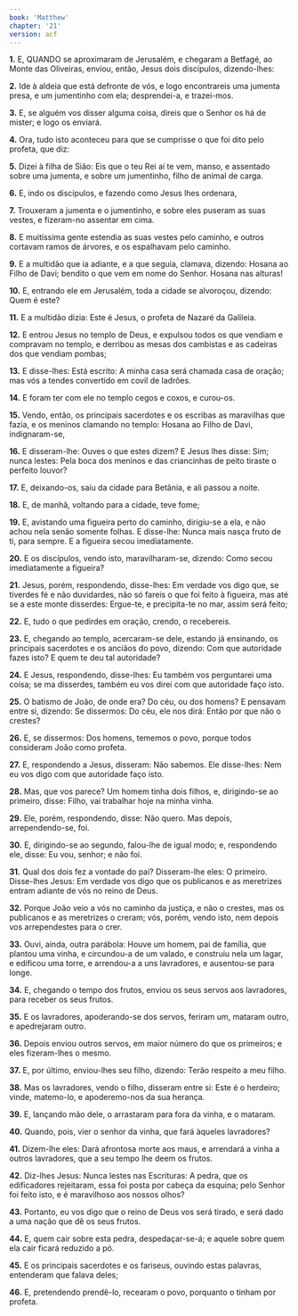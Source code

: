 ```yaml
---
book: 'Matthew'
chapter: '21'
version: acf
---
```


**1.** E, QUANDO se aproximaram de Jerusalém, e chegaram a Betfagé, ao Monte das Oliveiras, enviou, então, Jesus dois discípulos, dizendo-lhes:

**2.** Ide à aldeia que está defronte de vós, e logo encontrareis uma jumenta presa, e um jumentinho com ela; desprendei-a, e trazei-mos.

**3.** E, se alguém vos disser alguma coisa, direis que o Senhor os há de mister; e logo os enviará.

**4.** Ora, tudo isto aconteceu para que se cumprisse o que foi dito pelo profeta, que diz:

**5.** Dizei à filha de Sião: Eis que o teu Rei aí te vem, manso, e assentado sobre uma jumenta, e sobre um jumentinho, filho de animal de carga.

**6.** E, indo os discípulos, e fazendo como Jesus lhes ordenara,

**7.** Trouxeram a jumenta e o jumentinho, e sobre eles puseram as suas vestes, e fizeram-no assentar em cima.

**8.** E muitíssima gente estendia as suas vestes pelo caminho, e outros cortavam ramos de árvores, e os espalhavam pelo caminho.

**9.** E a multidão que ia adiante, e a que seguia, clamava, dizendo: Hosana ao Filho de Davi; bendito o que vem em nome do Senhor. Hosana nas alturas!

**10.** E, entrando ele em Jerusalém, toda a cidade se alvoroçou, dizendo: Quem é este?

**11.** E a multidão dizia: Este é Jesus, o profeta de Nazaré da Galileia.

**12.** E entrou Jesus no templo de Deus, e expulsou todos os que vendiam e compravam no templo, e derribou as mesas dos cambistas e as cadeiras dos que vendiam pombas;

**13.** E disse-lhes: Está escrito: A minha casa será chamada casa de oração; mas vós a tendes convertido em covil de ladrões.

**14.** E foram ter com ele no templo cegos e coxos, e curou-os.

**15.** Vendo, então, os principais sacerdotes e os escribas as maravilhas que fazia, e os meninos clamando no templo: Hosana ao Filho de Davi, indignaram-se,

**16.** E disseram-lhe: Ouves o que estes dizem? E Jesus lhes disse: Sim; nunca lestes: Pela boca dos meninos e das criancinhas de peito tiraste o perfeito louvor?

**17.** E, deixando-os, saiu da cidade para Betânia, e ali passou a noite.

**18.** E, de manhã, voltando para a cidade, teve fome;

**19.** E, avistando uma figueira perto do caminho, dirigiu-se a ela, e não achou nela senão somente folhas. E disse-lhe: Nunca mais nasça fruto de ti, para sempre. E a figueira secou imediatamente.

**20.** E os discípulos, vendo isto, maravilharam-se, dizendo: Como secou imediatamente a figueira?

**21.** Jesus, porém, respondendo, disse-lhes: Em verdade vos digo que, se tiverdes fé e não duvidardes, não só fareis o que foi feito à figueira, mas até se a este monte disserdes: Ergue-te, e precipita-te no mar, assim será feito;

**22.** E, tudo o que pedirdes em oração, crendo, o recebereis.

**23.** E, chegando ao templo, acercaram-se dele, estando já ensinando, os principais sacerdotes e os anciãos do povo, dizendo: Com que autoridade fazes isto? E quem te deu tal autoridade?

**24.** E Jesus, respondendo, disse-lhes: Eu também vos perguntarei uma coisa; se ma disserdes, também eu vos direi com que autoridade faço isto.

**25.** O batismo de João, de onde era? Do céu, ou dos homens? E pensavam entre si, dizendo: Se dissermos: Do céu, ele nos dirá: Então por que não o crestes?

**26.** E, se dissermos: Dos homens, tememos o povo, porque todos consideram João como profeta.

**27.** E, respondendo a Jesus, disseram: Não sabemos. Ele disse-lhes: Nem eu vos digo com que autoridade faço isto.

**28.** Mas, que vos parece? Um homem tinha dois filhos, e, dirigindo-se ao primeiro, disse: Filho, vai trabalhar hoje na minha vinha.

**29.** Ele, porém, respondendo, disse: Não quero. Mas depois, arrependendo-se, foi.

**30.** E, dirigindo-se ao segundo, falou-lhe de igual modo; e, respondendo ele, disse: Eu vou, senhor; e não foi.

**31.** Qual dos dois fez a vontade do pai? Disseram-lhe eles: O primeiro. Disse-lhes Jesus: Em verdade vos digo que os publicanos e as meretrizes entram adiante de vós no reino de Deus.

**32.** Porque João veio a vós no caminho da justiça, e não o crestes, mas os publicanos e as meretrizes o creram; vós, porém, vendo isto, nem depois vos arrependestes para o crer.

**33.** Ouvi, ainda, outra parábola: Houve um homem, pai de família, que plantou uma vinha, e circundou-a de um valado, e construiu nela um lagar, e edificou uma torre, e arrendou-a a uns lavradores, e ausentou-se para longe.

**34.** E, chegando o tempo dos frutos, enviou os seus servos aos lavradores, para receber os seus frutos.

**35.** E os lavradores, apoderando-se dos servos, feriram um, mataram outro, e apedrejaram outro.

**36.** Depois enviou outros servos, em maior número do que os primeiros; e eles fizeram-lhes o mesmo.

**37.** E, por último, enviou-lhes seu filho, dizendo: Terão respeito a meu filho.

**38.** Mas os lavradores, vendo o filho, disseram entre si: Este é o herdeiro; vinde, matemo-lo, e apoderemo-nos da sua herança.

**39.** E, lançando mão dele, o arrastaram para fora da vinha, e o mataram.

**40.** Quando, pois, vier o senhor da vinha, que fará àqueles lavradores?

**41.** Dizem-lhe eles: Dará afrontosa morte aos maus, e arrendará a vinha a outros lavradores, que a seu tempo lhe deem os frutos.

**42.** Diz-lhes Jesus: Nunca lestes nas Escrituras: A pedra, que os edificadores rejeitaram, essa foi posta por cabeça da esquina; pelo Senhor foi feito isto, e é maravilhoso aos nossos olhos?

**43.** Portanto, eu vos digo que o reino de Deus vos será tirado, e será dado a uma nação que dê os seus frutos.

**44.** E, quem cair sobre esta pedra, despedaçar-se-á; e aquele sobre quem ela cair ficará reduzido a pó.

**45.** E os principais sacerdotes e os fariseus, ouvindo estas palavras, entenderam que falava deles;

**46.** E, pretendendo prendê-lo, recearam o povo, porquanto o tinham por profeta.

